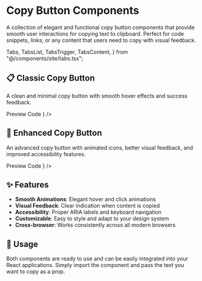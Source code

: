 # Copy Button Components

A collection of elegant and functional copy button components that provide smooth user interactions for copying text to clipboard. Perfect for code snippets, links, or any content that users need to copy with visual feedback.


  Tabs,
  TabsList,
  TabsTrigger,
  TabsContent,
} from "@/components/site/tabs.tsx";

## 📋 Classic Copy Button

A clean and minimal copy button with smooth hover effects and success feedback.

<Tabs defaultValue="preview" className="mb-8">
  <TabsList>
    <TabsTrigger value="preview">Preview</TabsTrigger>
    <TabsTrigger value="code">Code</TabsTrigger>
  </TabsList>
  <TabsContent value="preview">
    <ComponentRenderer component={<CopyButton />} />
  </TabsContent>
  <TabsContent value="code">
    <CodeBlock filePath="src/app/components/copybutton/copybutton.tsx" />
  </TabsContent>
</Tabs>

## 🎨 Enhanced Copy Button

An advanced copy button with animated icons, better visual feedback, and improved accessibility features.

<Tabs defaultValue="preview" className="mb-8">
  <TabsList>
    <TabsTrigger value="preview">Preview</TabsTrigger>
    <TabsTrigger value="code">Code</TabsTrigger>
  </TabsList>
  <TabsContent value="preview">
    <ComponentRenderer component={<CopyButton2 />} />
  </TabsContent>
  <TabsContent value="code">
    <CodeBlock filePath="src/app/components/copybutton/copybutton2.tsx" />
  </TabsContent>
</Tabs>

## ✨ Features

- **Smooth Animations**: Elegant hover and click animations
- **Visual Feedback**: Clear indication when content is copied
- **Accessibility**: Proper ARIA labels and keyboard navigation
- **Customizable**: Easy to style and adapt to your design system
- **Cross-browser**: Works consistently across all modern browsers

## 🚀 Usage

Both components are ready to use and can be easily integrated into your React applications. Simply import the component and pass the text you want to copy as a prop.

